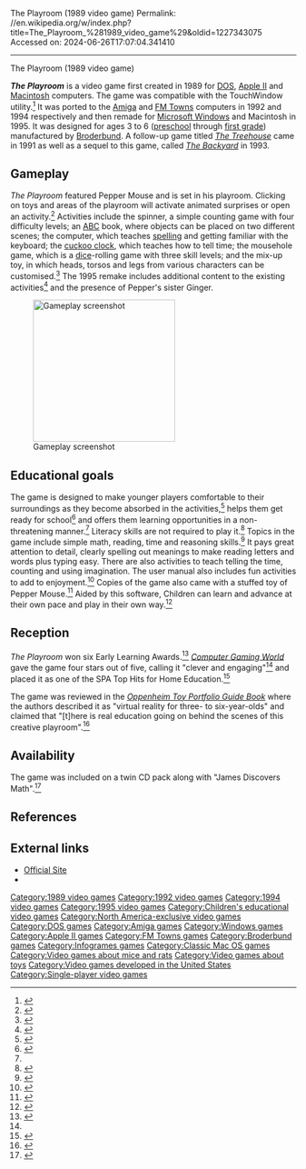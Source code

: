 The Playroom (1989 video game)
Permalink: //en.wikipedia.org/w/index.php?title=The_Playroom_%281989_video_game%29&oldid=1227343075
Accessed on: 2024-06-26T17:07:04.341410



------
The Playroom (1989 video game)
{{more citations needed|date=June 2016}}
{{Infobox video game
| title = The Playroom
| image = The_Playroom_1989_Cover_art.jpg
| caption = Windows cover art
| developer = [[Broderbund]]
| publisher = Broderbund<br />[[Infogrames]] (Amiga)
| designer = Leslie Grimm<ref>{{cite journal |title=Leslie Grimm Ph.D. |url=http://www.talkingfingers.com/press/downloads/grimm_bio.pdf |publisher=Talking Fingers Inc. |page=1 |accessdate=3 June 2016 |archive-date=25 June 2016 |archive-url=https://web.archive.org/web/20160625181120/http://www.talkingfingers.com/press/downloads/grimm_bio.pdf |url-status=dead }}</ref><br />Dennis Casewel<br />Lynn Kirkpatrick
| series = ''Early Learning Family Series''
| artist = Donna Buttlaire<ref>{{cite web|url=http://www.donnabu.com/ |title=Donna Buttlaire Portfolio |author=Donna Steiner Buttlaire |accessdate=September 22, 2018}}</ref>
| composer = [[Tim Larkin]]<br />Greg Rahn
| released =
*'''December 18, 1989''' (MS-DOS)
*'''1989''' (Apple II, Apple IIgs, Macintosh)
*'''1992''' (Amiga)
*'''1994''' (FM Towns)
*'''1995''' (Macintosh, Windows)
| genre = [[Educational software|Educational]]
| modes = [[Single-player video game|Single-player]]
| platforms = [[Amiga]], [[Apple II]], [[DOS]], [[FM Towns]], [[Classic Mac OS|Macintosh]], [[Microsoft Windows|Windows]]
}}

'''''The Playroom''''' is a video game first created in 1989 for [[DOS]], [[Apple II]] and [[Classic Mac OS|Macintosh]] computers. The game was compatible with the TouchWindow utility.<ref name="Playroom-TWindow">{{cite magazine|last=Clark |first=Letha |title=The Playroom: Opportunities for Exploration and Discovery |url=https://files.eric.ed.gov/fulltext/ED378773.pdf |magazine=ACTTion News |date=1993 |page=6}}</ref> It was ported to the [[Amiga]] and [[FM Towns]] computers in 1992 and 1994 respectively and then remade for [[Microsoft Windows]] and Macintosh in 1995. It was designed for ages 3 to 6 ([[preschool]] through [[first grade]]) manufactured by [[Broderbund]]. A follow-up game titled ''[[The Treehouse (video game)|The Treehouse]]'' came in 1991 as well as a sequel to this game, called ''[[The Backyard (video game)|The Backyard]]'' in 1993.

==Gameplay==
''The Playroom'' featured Pepper Mouse and is set in his playroom. Clicking on toys and areas of the playroom will activate animated surprises or open an activity.<ref>{{cite book |url=https://mocagh.org/broderbund/broderbund-catalog2.pdf |date=1989 |title=Broderbund Catalog |publisher=[[Broderbund Software]] |page=48}}</ref> Activities include the spinner, a simple counting game with four difficulty levels; an [[English alphabet|ABC]] book, where objects can be placed on two different scenes; the computer, which teaches [[spelling]] and getting familiar with the keyboard; the [[cuckoo clock]], which teaches how to tell time; the mousehole game, which is a [[dice]]-rolling game with three skill levels; and the mix-up toy, in which heads, torsos and legs from various characters can be customised.<ref>{{cite magazine |date=February 1992 |title=Compute! Issue 117 |url=https://archive.org/stream/1990-02-compute-magazine/Compute_Issue_117_1990_Feb#page/n91 |author=Beth Ann Murray |magazine=[[Compute!]] |issue=117 |page=90 |accessdate=June 6, 2015}}</ref> The 1995 remake includes additional content to the existing activities<ref>{{cite web|url=https://www.atariarchives.org/cfn/12/05/03/0525.php |title=The Playroom Windows/Mac |author=David H. Mann |date=1995 |accessdate=September 22, 2018}}</ref> and the presence of Pepper's sister Ginger.

[[Image:ThePlayroomComputerGameScreenshot.gif|250px|Gameplay screenshot]]

==Educational goals==
The game is designed to make younger players comfortable to their surroundings as they become absorbed in the activities,<ref>{{cite magazine |url=https://archive.org/stream/GPPCEVol5No3/GPPCE_Vol_5_No_3#page/n43 |title=The Learning Game - Ripe for Exploring |magazine=Game Players PC Entertainment |publisher=GP Publications |volume=5 |issue=3 |page=42}}</ref> helps them get ready for school<ref>{{cite magazine|title=Fax - The Playroom |url=https://archive.org/stream/Guida-Videogiochi-14#page/n5 |magazine=Guida Videogiochi |issue=14 |publisher=Jackson |date=September 1990 |page=6}}</ref> and offers them learning opportunities in a non-threatening manner.<ref name="Playroom-TWindow"/> Literacy skills are not required to play it.<ref>{{Cite news|last=Himowitz|first=Michael|url=http://articles.baltimoresun.com/1990-10-08/features/1990281106_1_playroom-toy-displays-mouse-hole|title=Playroom puts computers in the hands of preschoolers|work=Baltimore Sun|date=October 8, 1990|access-date=September 21, 2018|language=en}}</ref> Topics in the game include simple math, reading, time and reasoning skills.<ref>{{Cite news|url=https://www.nytimes.com/1990/04/08/education/a-hard-look-at-software-romper-rooms.html|last=Lewis|first=Peter H.|title=A Hard Look at Software; Romper Rooms|work=New York Times|date=April 8, 1990|access-date=September 21, 2018|language=en}}</ref> It pays great attention to detail, clearly spelling out meanings to make reading letters and words plus typing easy. There are also activities to teach telling the time, counting and using imagination. The user manual also includes fun activities to add to enjoyment.<ref>{{Cite news|url=https://www.deseretnews.com/article/137493/GAMES-FOR-KIDS-TEACH-WHILE-THEY-ENTERTAIN.html|title=Games for Kids Teach while they Entertain|work=Deseret News|access-date=September 21, 2018|language=en}}</ref> Copies of the game also came with a stuffed toy of Pepper Mouse.<ref>{{cite journal |title=Brøderbund Catalog |url=http://mocagh.org/broderbund/broderbund-catalog2.pdf |publisher=[[Brøderbund]] |page=30 |accessdate=3 June 2016}}</ref> Aided by this software, Children can learn and advance at their own pace and play in their own way.<ref>{{cite magazine|last=Raskin |first=Robin |title=The Playroom lets Children Advance at their own Pace |url=https://books.google.com/books?id=ByIl6BeV7z8C&pg=PT386 |magazine=[[PC Magazine]] |volume=9 |issue=3 |publisher=[[Ziff Davis]] |date=February 13, 1990 |pages=383–384}}</ref>

==Reception==
{{Video game reviews
<!-- Reviews -->
 | Allgame = {{Rating|3.5|5}} (1995 version)<ref name="Allgame1995">{{cite web|url=http://www.allgame.com/game.php?id=16890 |title=''The Playroom'' - 1995 Review - allgame |author=Lisa Karen Savignano |publisher=[[Allgame]] |accessdate=June 2, 2016 |url-status=dead |archive-url=https://web.archive.org/web/20141115033454/http://www.allgame.com/game.php?id=16890 |archive-date=November 15, 2014}}</ref>
 | CGW = {{Rating|4|5}}<ref name="rackelson199106">{{cite magazine |url=https://archive.org/stream/Computer_Gaming_World_Issue_83#page/n83 |title=Kaptivating Komputer Games Katch Kids' Imaginations |magazine=[[Computer Gaming World]] |date=June 1991 |author=Ackelson, Caitlin |issue=83 |page=84}}</ref>
<!-- Awards -->
 | award1Pub = Award of Excellence
 | award1 = Technology & Learning<ref name="PlayroomAwards">http://elisoftware.org/index.php?title=Learning_Advantage_Library_1_(PC_and_Mac,_CD-ROM)_Broderbund_Software_-_1996_USA,_Canada_Release {{Dead link|date=February 2022}}</ref>
 | award2Pub = Seal of Approval
 | award2 = National Parenting Center<ref name="PlayroomAwards"/>
 | award3Pub = [[Software and Information Industry Association#CODiE Awards|Codie award]]
 | award3 = Best Early Education Program<ref name="Playroom-CodieAward">{{cite web |title=SIIA Codie Awards |url=https://www.siia.net/codie/About-the-Awards/Past-Winners/1990-Winners |accessdate=December 14, 2016 |archive-date=December 20, 2016 |archive-url=https://web.archive.org/web/20161220114711/https://www.siia.net/codie/About-the-Awards/Past-Winners/1990-Winners |url-status=dead }}</ref>
 | award4Pub = [[Newsweek]]
 | award4 = 1996 Editor's Choice Award<ref>{{cite web |title=Broderbund - Awards Showcase |url=http://www.broder.com/store/awards.html |publisher=[[Broderbund]] |date=August 1995 |accessdate=September 22, 2018 |archive-url=https://web.archive.org/web/19970411030437/http://www.broder.com:80/store/awards.html |archive-date=April 11, 1997}}</ref>
}}

''The Playroom'' won six Early Learning Awards.<ref>{{cite web|url=http://www.pcmuseum.ca/details.asp?id=39061&type=software |title=PC Museum - The Playroom |accessdate=September 21, 2018}}</ref> ''[[Computer Gaming World]]'' gave the game four stars out of five, calling it "clever and engaging"<ref name="rackelson199106"/> and placed it as one of the SPA Top Hits for Home Education.<ref>{{cite magazine|url=https://archive.org/stream/Computer_Gaming_World_Issue_94#page/n57 |title=PC Research/SPA Top Hits |magazine=[[Computer Gaming World]] |date=May 1992 |issue=94 |page=58}}</ref>

The game was reviewed in the ''[[Oppenheim Toy Portfolio Award|Oppenheim Toy Portfolio Guide Book]]'' where the authors described it as "virtual reality for three- to six-year-olds" and claimed that "[t]here is real education going on behind the scenes of this creative playroom".<ref>{{cite book |last=Oppenheim |first=Joanne and Stephanie |author-link= Oppenheim Toy Portfolio Award |title = The Best Toys, Books & Videos for Kids |publisher = [[Harper Perennial]] |series = [[Oppenheim Toy Portfolio Award|Oppenheim Toy Portfolio Guide Book]] |volume = 1 |edition = 1st |location = New York |date = 1993 |section= Computer Software/CD-ROM - Environments for Learning: 'The Playroom' |page = 272 |isbn = 0-06-273196-3}}</ref>

==Availability==
The game was included on a twin CD pack along with "James Discovers Math".<ref>{{Cite news|url=https://www.newspapers.com/newspage/123052473/ |title=Computers - Broderbund |work=[[The Age]] |date=July 29, 1997 |access-date=September 25, 2018 |language=en}}</ref>

==References==
{{Reflist}}

==External links==
* [https://web.archive.org/web/19970412100320/http://www.broderbund.com/studio/atoz/plyrmcd.html Official Site]
* {{moby game|id=/playroom|name=''The Playroom''}}

{{DEFAULTSORT:Playroom, The}}
[[Category:1989 video games]]
[[Category:1992 video games]]
[[Category:1994 video games]]
[[Category:1995 video games]]
[[Category:Children's educational video games]]
[[Category:North America-exclusive video games]]
[[Category:DOS games]]
[[Category:Amiga games]]
[[Category:Windows games]]
[[Category:Apple II games]]
[[Category:FM Towns games]]
[[Category:Broderbund games]]
[[Category:Infogrames games]]
[[Category:Classic Mac OS games]]
[[Category:Video games about mice and rats]]
[[Category:Video games about toys]]
[[Category:Video games developed in the United States]]
[[Category:Single-player video games]]